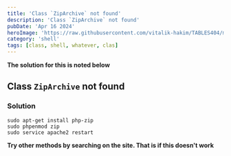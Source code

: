 ```yaml
---
title: 'Class `ZipArchive` not found'
description: 'Class `ZipArchive` not found'
pubDate: 'Apr 16 2024'
heroImage: 'https://raw.githubusercontent.com/vitalik-hakim/TABLES404/main/error_b/SHELL.jpg'
category: 'shell'
tags: [class, shell, whatever, clas]
---
```


**The solution for this is noted below**

## Class `ZipArchive` not found

### Solution

```shell
sudo apt-get install php-zip
sudo phpenmod zip
sudo service apache2 restart
```

**Try other methods by searching on the site. That is if this doesn't work**
